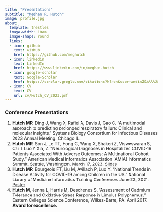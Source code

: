 ```yaml
---
title: "Presentations"
subtitle: "Meghan R. Hutch"
image: profile.jpg
about:
  template: trestles
  image-width: 10em
  image-shape: round
  links:
  - icon: github
    text: Github
    href: https://github.com/meghutch
  - icon: linkedin
    text: LinkedIn
    href: https://www.linkedin.com/in/meghan-hutch
  - icon: google-scholar
    text: Google-Scholar
    href: https://scholar.google.com/citations?hl=en&user=wndixZEAAAAJ&view_op=list_works
  - icon: CV
    text: CV
    url: cv/Hutch_CV_2023.pdf
---
```


### Conference Presentations

1.  **Hutch MR**, Ding J, Wang X, Rafiei A, Davis J, Gao C. "A multimodal approach to predicting prolonged respiratory failure: Clinical and molecular insights." Systems Biology Consortium for Infectious Diseases 2023 Annual Meeting. Chicago IL.\
2.  **Hutch MR**, Son J, Le TT, Hong C, Wang X, Shakeri Z, Visweswaran S, Cai T Luo Y Xia, Z. "Neurological Diagnoses in Hospitalized COVID-19 Patients Associated With Adverse Outcomes: A Multinational Cohort Study." American Medical Informatics Association (AMIA) Informatics Summit. Seattle, Washington. March 17, 2023. [Slides](presentations/AMIA_S06_Hutch.pdf)\
3.  **Hutch MR**, Bourgeois FT, Liu M, Avillach P, Luo Y. "National Trends in Disease Activity for COVID-19 among Children in the US." National Library of Medicine Informatics Training Conference. June 23, 2021. [Poster](presentations/NLM_Poster_Hutch.pdf)\
4.  **Hutch M**, Jenna L, Harris M, Deschenes S. "Assessment of Cadmium Tolerance and Oxidative Stress Response in Limulus Polyphemus." Eastern Colleges Science Conference, Wilkes-Barre, PA. April 2017. **Award for excellence.**
